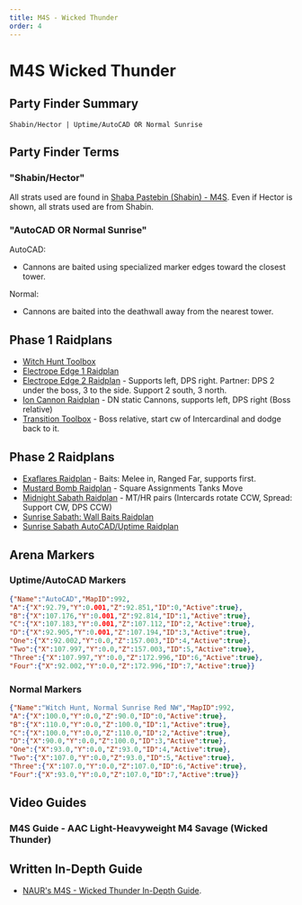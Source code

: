 ```yaml
---
title: M4S - Wicked Thunder
order: 4
---
```


# M4S Wicked Thunder

## Party Finder Summary

```
Shabin/Hector | Uptime/AutoCAD OR Normal Sunrise
```

## Party Finder Terms

### "Shabin/Hector"

All strats used are found in [Shaba Pastebin (Shabin) - M4S](<https://pastebin.com/teF90QGm>).
Even if Hector is shown, all strats used are from Shabin.

### "AutoCAD OR Normal Sunrise"

AutoCAD: 
* Cannons are baited using specialized marker edges toward the closest tower. 

Normal: 
* Cannons are baited into the deathwall away from the nearest tower.

## Phase 1 Raidplans

- [Witch Hunt Toolbox](<https://ff14.toolboxgaming.space/?id=718695171442271&preview=1>)
- [Electrope Edge 1 Raidplan](<https://raidplan.io/plan/GDntMfyfYoLU7WCq>)
- [Electrope Edge 2 Raidplan](<https://raidplan.io/plan/YBZukOXIUCmDFM2V>) -
Supports left, DPS right. Partner: DPS 2 under the boss, 3 to the side. Support 2 south, 3 north.
- [Ion Cannon Raidplan](<https://raidplan.io/plan/lcutLlTGtmi0MKXY>) -
DN static Cannons, supports left, DPS right (Boss relative) 
- [Transition Toolbox](<https://ff14.toolboxgaming.space/?id=468692025642271&preview=1>) -
Boss relative, start cw of Intercardinal and dodge back to it.

## Phase 2 Raidplans

- [Exaflares Raidplan](<https://raidplan.io/plan/e7W63yWjXimPUekl>) - Baits: Melee in, Ranged Far, supports first.
- [Mustard Bomb Raidplan](<https://raidplan.io/plan/0Z8Ram6BFLHciLns>) - Square Assignments Tanks Move 
- [Midnight Sabath Raidplan](<https://raidplan.io/plan/L3YWPkM_1NMrNVBM>) - MT/HR pairs (Intercards rotate CCW, Spread: Support CW, DPS CCW) 
- [Sunrise Sabath: Wall Baits Raidplan](<https://raidplan.io/plan/DGafL6v7CUTkx_5c>)
- [Sunrise Sabath AutoCAD/Uptime Raidplan](<https://raidplan.io/plan/OnQXobwatopL1G8u>)

## Arena Markers

### Uptime/AutoCAD Markers

```json
{"Name":"AutoCAD","MapID":992,
"A":{"X":92.79,"Y":0.001,"Z":92.851,"ID":0,"Active":true},
"B":{"X":107.176,"Y":0.001,"Z":92.814,"ID":1,"Active":true},
"C":{"X":107.183,"Y":0.001,"Z":107.112,"ID":2,"Active":true},
"D":{"X":92.905,"Y":0.001,"Z":107.194,"ID":3,"Active":true},
"One":{"X":92.002,"Y":0.0,"Z":157.003,"ID":4,"Active":true},
"Two":{"X":107.997,"Y":0.0,"Z":157.003,"ID":5,"Active":true},
"Three":{"X":107.997,"Y":0.0,"Z":172.996,"ID":6,"Active":true},
"Four":{"X":92.002,"Y":0.0,"Z":172.996,"ID":7,"Active":true}}
```

### Normal Markers

```json
{"Name":"Witch Hunt, Normal Sunrise Red NW","MapID":992,
"A":{"X":100.0,"Y":0.0,"Z":90.0,"ID":0,"Active":true},
"B":{"X":110.0,"Y":0.0,"Z":100.0,"ID":1,"Active":true},
"C":{"X":100.0,"Y":0.0,"Z":110.0,"ID":2,"Active":true},
"D":{"X":90.0,"Y":0.0,"Z":100.0,"ID":3,"Active":true},
"One":{"X":93.0,"Y":0.0,"Z":93.0,"ID":4,"Active":true},
"Two":{"X":107.0,"Y":0.0,"Z":93.0,"ID":5,"Active":true},
"Three":{"X":107.0,"Y":0.0,"Z":107.0,"ID":6,"Active":true},
"Four":{"X":93.0,"Y":0.0,"Z":107.0,"ID":7,"Active":true}}
```

## Video Guides

### M4S Guide - AAC Light-Heavyweight M4 Savage (Wicked Thunder)

<YouTube videoId="xEX0kAIfTKo"/>  

## Written In-Depth Guide

- [NAUR's M4S - Wicked Thunder In-Depth Guide](/savage/m4s/guide).
